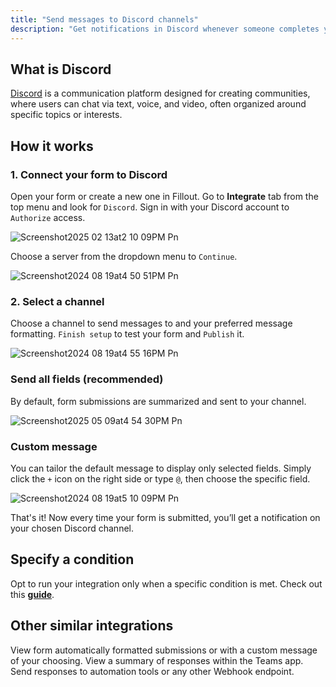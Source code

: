 ```yaml
---
title: "Send messages to Discord channels"
description: "Get notifications in Discord whenever someone completes your form. See an overview of form responses or choose a custom message."
---
```


## What is Discord

[Discord](https://discord.com/) is a communication platform designed for creating communities, where users can chat via text, voice, and video, often organized around specific topics or interests.

## How it works

### 1. Connect your form to Discord

Open your form or create a new one in Fillout. Go to **Integrate** tab from the top menu and look for `Discord`. Sign in with your Discord account to `Authorize` access.

![Screenshot2025 02 13at2 10 09PM Pn](/images/Screenshot2025-02-13at2.10.09PM.png)

Choose a server from the dropdown menu to `Continue`.

![Screenshot2024 08 19at4 50 51PM Pn](/images/Screenshot2024-08-19at4.50.51PM.png)

### 2. Select a channel

Choose a channel to send messages to and your preferred message formatting. `Finish setup` to test your form and `Publish` it.

![Screenshot2024 08 19at4 55 16PM Pn](/images/Screenshot2024-08-19at4.55.16PM.png)

### **Send all fields (recommended)**

By default, form submissions are summarized and sent to your channel.

![Screenshot2025 05 09at4 54 30PM Pn](/images/Screenshot2025-05-09at4.54.30PM.png)

### **Custom message**

You can tailor the default message to display only selected fields. Simply click the `+` icon on the right side or type `@`, then choose the specific field.

![Screenshot2024 08 19at5 10 09PM Pn](/images/Screenshot2024-08-19at5.10.09PM.png)

That's it\! Now every time your form is submitted, you’ll get a notification on your chosen Discord channel.

## **Specify a condition**

Opt to run your integration only when a specific condition is met. Check out this [**guide**](https://www.fillout.com/help/conditional-integration).

## **Other similar integrations**

<CardGroup cols={3}>
  <Card title="Connect to Slack" icon="slack" iconType="regular" color="#FFC738">
    View form automatically formatted submissions  or with a custom message of your choosing.
  </Card>
  <Card title="Send Microsoft Teams notifications" icon="users" iconType="regular" color="#FFC738">
    View a summary of responses within the Teams app.
  </Card>
  <Card title="Send submissions to a webhook" icon="webhook" iconType="regular" color="#FFC738">
    Send responses to automation tools or any other Webhook endpoint.
  </Card>
</CardGroup>